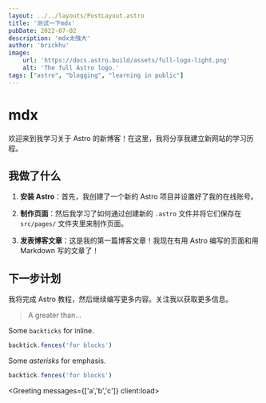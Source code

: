 ```yaml
---
layout: ../../layouts/PostLayout.astro
title: '测试一下mdx'
pubDate: 2022-07-02
description: 'mdx太强大'
author: 'brickhu'
image:
    url: 'https://docs.astro.build/assets/full-logo-light.png'
    alt: 'The full Astro logo.'
tags: ["astro", "blogging", "learning in public"]
---
```



# mdx

 欢迎来到我学习关于 Astro 的新博客！在这里，我将分享我建立新网站的学习历程。

 ## 我做了什么

 1. **安装 Astro**：首先，我创建了一个新的 Astro 项目并设置好了我的在线账号。

 2. **制作页面**：然后我学习了如何通过创建新的 `.astro` 文件并将它们保存在 `src/pages/` 文件夹里来制作页面。

 3. **发表博客文章**：这是我的第一篇博客文章！我现在有用 Astro 编写的页面和用 Markdown 写的文章了！

 ## 下一步计划

 我将完成 Astro 教程，然后继续编写更多内容。关注我以获取更多信息。
> A greater than…

Some `backticks` for inline.

```js
backtick.fences('for blocks')
```
	
Some *asterisks* for emphasis.

```js
backtick.fences('for blocks')
```

 <Greeting messages={['a','b','c']} client:load></Greeting>